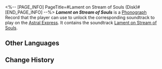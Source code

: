 <%-- [PAGE_INFO]
PageTitle=#Lament on Stream of Souls (Disk)#
[END_PAGE_INFO] --%>
{{Item Infobox
|title       = ''Lament on Stream of Souls''
|id          = 210394
|image       = Item Lament on Stream of Souls (Disk).png{{subst:void|<!--$UPLOAD:<<SpriteOutput/ItemFigures/210001.png>-<Item Lament on Stream of Souls (Disk).png>-<Item Icons>>-->}}
|type        = Disk
|invCategory = Valuables
|rarity      = 3
|effect      = 
|description = A record that can be played on the Express' phonograph. It might be a chance acquisition or a gift from someone else. All sorts of memories surge up when the music plays &mdash; the smiles, encounters, touches, and the excitement of battle. Maybe that is why people still collect records even as society rapidly advances.<br />The current record contains the track "Lament on Stream of Souls."
}}
{{Description|''This is the Shadowed Land, the realm of Slumber and Night. The flesh of the living cannot board the boat on the River of Souls.''}}
'''''Lament on Stream of Souls''''' is a [[Phonograph]] Record that the player can use to unlock the corresponding soundtrack to play on the [[Astral Express]]. It contains the soundtrack [[Lament on Stream of Souls]].

==Other Languages==
{{Other Languages
|en   = ''Lament on Stream of Souls''
|zhs  = 《冥流哀诗》
|zht  = 《冥流哀詩》
|ja   = 『ステュクスの哀歌』
|ko   = ≪저승의 강의 애가≫
|es   = Elegía del torrente de almas
|fr   = ''Lament on Stream of Souls''
|ru   = Lament on Stream of Souls
|th   = "Lament on Stream of Souls"
|vi   = "Bi Khúc Dòng Sông Âm Giới"
|de   = „Klagelied am Fluss der Seelen“
|id   = "Lament on Stream of Souls"
|pt   = "Lament on Stream of Souls"
}}

==Change History==
{{Change History|3.2}}